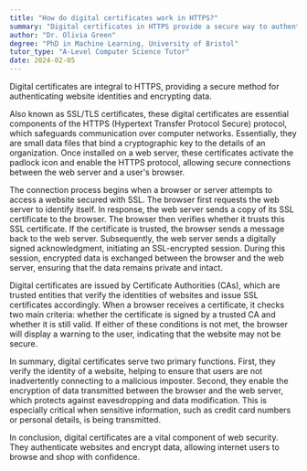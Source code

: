 ```yaml
---
title: "How do digital certificates work in HTTPS?"
summary: "Digital certificates in HTTPS provide a secure way to authenticate the identity of a website and encrypt its data."
author: "Dr. Olivia Green"
degree: "PhD in Machine Learning, University of Bristol"
tutor_type: "A-Level Computer Science Tutor"
date: 2024-02-05
---
```


Digital certificates are integral to HTTPS, providing a secure method for authenticating website identities and encrypting data.

Also known as SSL/TLS certificates, these digital certificates are essential components of the HTTPS (Hypertext Transfer Protocol Secure) protocol, which safeguards communication over computer networks. Essentially, they are small data files that bind a cryptographic key to the details of an organization. Once installed on a web server, these certificates activate the padlock icon and enable the HTTPS protocol, allowing secure connections between the web server and a user's browser.

The connection process begins when a browser or server attempts to access a website secured with SSL. The browser first requests the web server to identify itself. In response, the web server sends a copy of its SSL certificate to the browser. The browser then verifies whether it trusts this SSL certificate. If the certificate is trusted, the browser sends a message back to the web server. Subsequently, the web server sends a digitally signed acknowledgment, initiating an SSL-encrypted session. During this session, encrypted data is exchanged between the browser and the web server, ensuring that the data remains private and intact.

Digital certificates are issued by Certificate Authorities (CAs), which are trusted entities that verify the identities of websites and issue SSL certificates accordingly. When a browser receives a certificate, it checks two main criteria: whether the certificate is signed by a trusted CA and whether it is still valid. If either of these conditions is not met, the browser will display a warning to the user, indicating that the website may not be secure.

In summary, digital certificates serve two primary functions. First, they verify the identity of a website, helping to ensure that users are not inadvertently connecting to a malicious imposter. Second, they enable the encryption of data transmitted between the browser and the web server, which protects against eavesdropping and data modification. This is especially critical when sensitive information, such as credit card numbers or personal details, is being transmitted.

In conclusion, digital certificates are a vital component of web security. They authenticate websites and encrypt data, allowing internet users to browse and shop with confidence.
    
